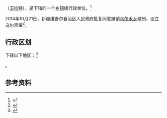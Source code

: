 {{中国乡级行政区|65/02/05/200/000}}

'''{{PAGENAMEBASE}}'''（[[卫拉特语|卫拉特]]{{mong|m= |蒙文=  |ZM=Úrẋú súṁún|ZMT=Urxu sumun}}），是{{PRC admin/fullname|65/02/05/200/000|3}}下辖的一个[[乡镇|乡镇]]级行政单位。<ref>{{PRC admin/ref sgc|{{PRC admin/parent|65/02/05/200/000}}}}</ref>

2014年10月21日，新疆维吾尔自治区人民政府批复同意撤销[[乌尔禾乡|乌尔禾乡]]建制，设立乌尔禾镇<ref>{{Cite web |url=http://www.xjmca.gov.cn/xzqhtzgg/27328.jhtml |title=新疆维吾尔自治区人民政府关于同意乌尔禾区乌尔禾乡撤乡设镇的批复（新政函〔2014〕191号） |access-date=2017-09-20 |archive-url=https://web.archive.org/web/20170920093003/http://www.xjmca.gov.cn/xzqhtzgg/27328.jhtml |archive-date=2017-09-20 |dead-url=yes }}</ref>。

== 行政区划 ==

{{PAGENAMEBASE}}下辖以下地区：<ref>{{PRC admin/ref sgc|65/02/05/200/000}}</ref>

{{PRC admin/children|65/02/05/200/000}}。

== 参考资料 ==

{{reflist}}

{{新疆行政区划小作品}}
{{PRC admin/navcat|65/02/05/200/000}}